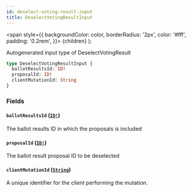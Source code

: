```yaml
---
id: deselect-voting-result-input
title: DeselectVotingResultInput
---
```


<span
style={{
      backgroundColor: color,
      borderRadius: '2px',
      color: '#fff',
      padding: '0.2rem',
    }}>
{children}
</span>
);

Autogenerated input type of DeselectVotingResult

```graphql
type DeselectVotingResultInput {
  ballotResultsId: ID!
  proposalId: ID!
  clientMutationId: String
}
```

### Fields

#### `ballotResultsId` ([`ID!`](/docs/api/scalars/id))

The ballot results ID in which the proposals is included

#### `proposalId` ([`ID!`](/docs/api/scalars/id))

The ballot result proposal ID to be deselected

#### `clientMutationId` ([`String`](/docs/api/scalars/string))

A unique identifier for the client performing the mutation.
